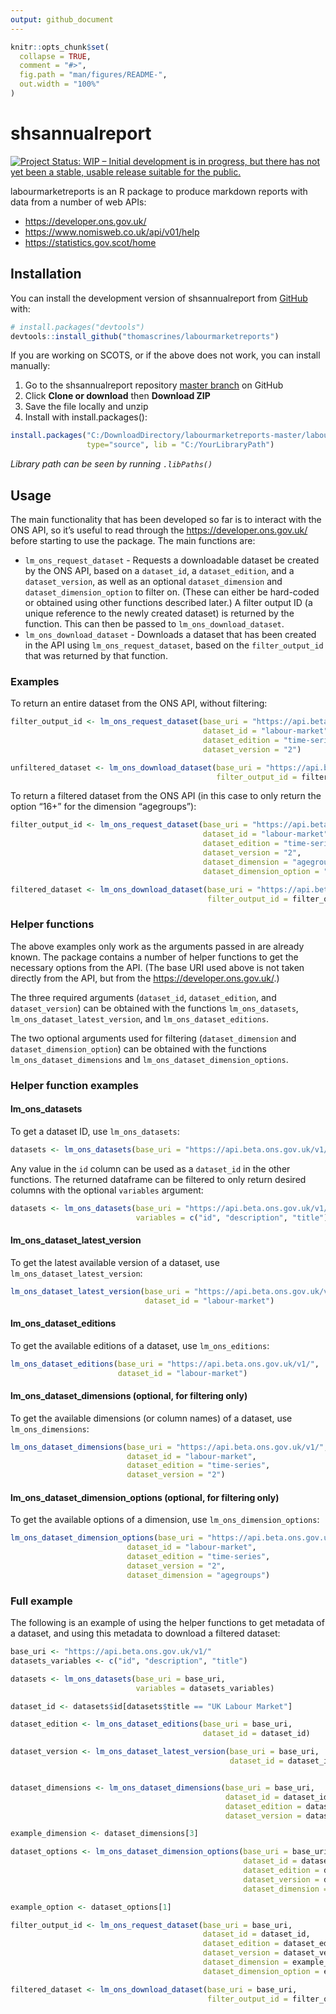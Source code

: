 ```yaml
---
output: github_document
---
```


<!-- README.md is generated from README.Rmd. Please edit that file -->

```r
knitr::opts_chunk$set(
  collapse = TRUE,
  comment = "#>",
  fig.path = "man/figures/README-",
  out.width = "100%"
)
```
# shsannualreport
<!-- badges: start -->
[![Project Status: WIP – Initial development is in progress, but there has not yet been a stable, usable release suitable for the public.](https://www.repostatus.org/badges/latest/wip.svg)](https://www.repostatus.org/#wip)
<!-- badges: end -->

labourmarketreports is an R package to produce markdown reports with data from a number of web APIs:

* [https://developer.ons.gov.uk/](ONS)
* [https://www.nomisweb.co.uk/api/v01/help](NOMIS)
* [https://statistics.gov.scot/home](statistics.gov.scot)

## Installation
You can install the development version of shsannualreport from [GitHub](https://github.com/) with:

``` r
# install.packages("devtools")
devtools::install_github("thomascrines/labourmarketreports")
```

If you are working on SCOTS, or if the above does not work, you can install manually:

1. Go to the shsannualreport repository [master branch](https://github.com/thomascrines/labourmarketreports) on GitHub
2. Click **Clone or download** then **Download ZIP**
3. Save the file locally and unzip
4. Install with install.packages():

```r
install.packages("C:/DownloadDirectory/labourmarketreports-master/labourmarketreports-master", repos = NULL,
                 type="source", lib = "C:/YourLibraryPath")
```
*Library path can be seen by running `.libPaths()`*

## Usage
The main functionality that has been developed so far is to interact with the ONS API, so it's useful to read through the [https://developer.ons.gov.uk/](documentation) before starting to use the package. The main functions are:

* `lm_ons_request_dataset` - Requests a downloadable dataset be created by the ONS API, based on a `dataset_id`, a `dataset_edition`, and a `dataset_version`, as well as an optional `dataset_dimension` and `dataset_dimension_option` to filter on. (These can either be hard-coded or obtained using other functions described later.) A filter output ID (a unique reference to the newly created dataset) is returned by the function. This can then be passed to `lm_ons_download_dataset`.
* `lm_ons_download_dataset` - Downloads a dataset that has been created in the API using `lm_ons_request_dataset`, based on the `filter_output_id` that was returned by that function.

### Examples
To return an entire dataset from the ONS API, without filtering:
```r
filter_output_id <- lm_ons_request_dataset(base_uri = "https://api.beta.ons.gov.uk/v1/", 
                                           dataset_id = "labour-market", 
                                           dataset_edition = "time-series", 
                                           dataset_version = "2")

unfiltered_dataset <- lm_ons_download_dataset(base_uri = "https://api.beta.ons.gov.uk/v1/",
                                              filter_output_id = filter_output_id)
```
To return a filtered dataset from the ONS API (in this case to only return the option "16+" for the dimension "agegroups"):
```r
filter_output_id <- lm_ons_request_dataset(base_uri = "https://api.beta.ons.gov.uk/v1/", 
                                           dataset_id = "labour-market", 
                                           dataset_edition = "time-series", 
                                           dataset_version = "2",
                                           dataset_dimension = "agegroups",
                                           dataset_dimension_option = "16+")

filtered_dataset <- lm_ons_download_dataset(base_uri = "https://api.beta.ons.gov.uk/v1/",
                                            filter_output_id = filter_output_id)
```
### Helper functions
The above examples only work as the arguments passed in are already known. The package contains a number of helper functions to get the necessary options from the API. (The base URI used above is not taken directly from the API, but from the [https://developer.ons.gov.uk/](documentation).)

The three required arguments (`dataset_id`, `dataset_edition`, and `dataset_version`) can be obtained with the functions `lm_ons_datasets`, `lm_ons_dataset_latest_version`, and `lm_ons_dataset_editions`.

The two optional arguments used for filtering (`dataset_dimension` and `dataset_dimension_option`) can be obtained with the functions `lm_ons_dataset_dimensions` and `lm_ons_dataset_dimension_options`.

### Helper function examples

#### lm_ons_datasets
To get a dataset ID, use `lm_ons_datasets`:
```r
datasets <- lm_ons_datasets(base_uri = "https://api.beta.ons.gov.uk/v1/")
```
Any value in the `id` column can be used as a `dataset_id` in the other functions.
The returned dataframe can be filtered to only return desired columns with the optional `variables` argument:
```r
datasets <- lm_ons_datasets(base_uri = "https://api.beta.ons.gov.uk/v1/", 
                            variables = c("id", "description", "title"))
```
#### lm_ons_dataset_latest_version
To get the latest available version of a dataset, use `lm_ons_dataset_latest_version`:

```r
lm_ons_dataset_latest_version(base_uri = "https://api.beta.ons.gov.uk/v1/", 
                              dataset_id = "labour-market")
```
#### lm_ons_dataset_editions
To get the available editions of a dataset, use `lm_ons_editions`:

```r
lm_ons_dataset_editions(base_uri = "https://api.beta.ons.gov.uk/v1/", 
                        dataset_id = "labour-market")
```
#### lm_ons_dataset_dimensions (optional, for filtering only)
To get the available dimensions (or column names) of a dataset, use `lm_ons_dimensions`:

```r
lm_ons_dataset_dimensions(base_uri = "https://api.beta.ons.gov.uk/v1/", 
                          dataset_id = "labour-market", 
                          dataset_edition = "time-series", 
                          dataset_version = "2")
```
#### lm_ons_dataset_dimension_options (optional, for filtering only)
To get the available options of a dimension, use `lm_ons_dimension_options`:

```r
lm_ons_dataset_dimension_options(base_uri = "https://api.beta.ons.gov.uk/v1/", 
                          dataset_id = "labour-market", 
                          dataset_edition = "time-series", 
                          dataset_version = "2",
                          dataset_dimension = "agegroups")
```

### Full example
The following is an example of using the helper functions to get metadata of a dataset, and using this metadata to download a filtered dataset:

```r
base_uri <- "https://api.beta.ons.gov.uk/v1/"
datasets_variables <- c("id", "description", "title")

datasets <- lm_ons_datasets(base_uri = base_uri,
                            variables = datasets_variables)

dataset_id <- datasets$id[datasets$title == "UK Labour Market"]

dataset_edition <- lm_ons_dataset_editions(base_uri = base_uri,
                                           dataset_id = dataset_id)

dataset_version <- lm_ons_dataset_latest_version(base_uri = base_uri,
                                                 dataset_id = dataset_id)


dataset_dimensions <- lm_ons_dataset_dimensions(base_uri = base_uri,
                                                dataset_id = dataset_id,
                                                dataset_edition = dataset_edition,
                                                dataset_version = dataset_version)

example_dimension <- dataset_dimensions[3]

dataset_options <- lm_ons_dataset_dimension_options(base_uri = base_uri,
                                                    dataset_id = dataset_id,
                                                    dataset_edition = dataset_edition,
                                                    dataset_version = dataset_version,
                                                    dataset_dimension = example_dimension)

example_option <- dataset_options[1]

filter_output_id <- lm_ons_request_dataset(base_uri = base_uri,
                                           dataset_id = dataset_id,
                                           dataset_edition = dataset_edition,
                                           dataset_version = dataset_version,
                                           dataset_dimension = example_dimension,
                                           dataset_dimension_option = example_option)

filtered_dataset <- lm_ons_download_dataset(base_uri = base_uri,
                                            filter_output_id = filter_output_id)
```
